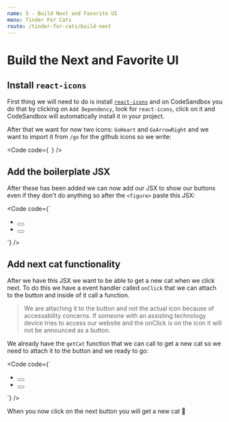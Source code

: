 ```yaml
---
name: 5 - Build Next and Favorite UI
menu: Tinder For Cats
route: /tinder-for-cats/build-next
---
```



# Build the Next and Favorite UI

## Install `react-icons`

First thing we will need to do is install [`react-icons`](https://www.npmjs.com/package/react-icons) and on CodeSandbox you do that by clicking on `Add Dependency`, look for `react-icons`, click on it and CodeSandbox will automatically install it in your project.

After that we want for now two icons: `GoHeart` and `GoArrowRight` and we want to import it from `/go` for the github icons so we write:

<Code
  code={`
`}
/>

## Add the boilerplate JSX

After these has been added we can now add our JSX to show our buttons even if they don't do anything so after the `<figure>` paste this JSX:

<Code
  code={`
<ul className="cat-actions">
  <li>
    <button className="heart-icon">
      <GoHeart size="30" color="#f44336" />
    </button>
  </li>
  <li>
    <button>
      <GoArrowRight size="30" />
    </button>
  </li>
</ul>
`}
/>

## Add next cat functionality

After we have this JSX we want to be able to get a new cat when we click next. To do this we have a event handler called `onClick` that we can attach to the button and inside of it call a function.

> We are attaching it to the button and not the actual icon because of accessability concerns. If someone with an assisting technology device tries to access our website and the onClick is on the icon it will not be announced as a button.

We already have the `getCat` function that we can call to get a new cat so we need to attach it to the button and we ready to go:

<Code
  code={`
<ul className="cat-actions">
  <li>
    <button className="heart-icon">
      <GoHeart size="30" color="#f44336" />
    </button>
  </li>
  <li>
    <button onClick={this.getCat}>
      <GoArrowRight size="30" />
    </button>
  </li>
</ul>
`}
/>

When you now click on the next button you will get a new cat 🎉
